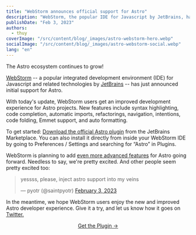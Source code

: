 ```yaml
---
title: "WebStorm announces official support for Astro"
description: "WebStorm, the popular IDE for Javascript by JetBrains, has announced initial support for Astro. Features include syntax highlighting, code completion, refactorings, navigation, intentions, code folding, Emmet support, and correct formatting."
publishDate: "Feb 3, 2023"
authors:
  - thuy
coverImage: "/src/content/blog/_images/astro-webstorm-hero.webp"
socialImage: "/src/content/blog/_images/astro-webstorm-social.webp"
lang: "en"
---
```


The Astro ecosystem continues to grow!

[WebStorm](https://www.jetbrains.com/webstorm/) -- a popular integrated development environment (IDE) for Javascript and related technologies by [JetBrains](https://twitter.com/JetBrains) -- has just announced initial support for Astro.

With today's update, WebStorm users get an improved development experience for Astro projects. New features include syntax highlighting, code completion, automatic imports, refactorings, navigation, intentions, code folding, Emmet support, and auto formatting.

To get started: [Download the official Astro plugin](https://plugins.jetbrains.com/plugin/20959-astro?_gl=1*petsct*_ga*MTA1NTkwNTk0Ni4xNjc1NDQzMjM0*_ga_9J976DJZ68*MTY3NTQ0MzIzNC4xLjEuMTY3NTQ0NDcwNC4wLjAuMA..&_ga=2.206005648.2026736914.1675443234-1055905946.1675443234) from the JetBrains Marketplace. You can also install it directly from inside your WebStorm IDE by going to Preferences / Settings and searching for “Astro” in Plugins.

WebStorm is planning to add [even more advanced features](https://blog.jetbrains.com/webstorm/2023/02/webstorm-2023-1-eap-3/) for Astro going forward. Needless to say, we're pretty excited. And other people seem pretty excited too:

<blockquote class="twitter-tweet" data-conversation="none">
	<p lang="en" dir="ltr">
		yessss, please, inject astro support into my veins
	</p>
	&mdash; pyotr (@saintpyotr) <a href="https://twitter.com/saintpyotr/status/1621529196815331328?ref_src=twsrc%5Etfw">February 3, 2023</a>
</blockquote> <script async src="https://platform.twitter.com/widgets.js" charset="utf-8"></script>

In the meantime, we hope WebStorm users enjoy the new and improved Astro developer experience. Give it a try, and let us know how it goes on [Twitter.](https://twitter.com/astrodotbuild)

<div
	style="
    display: flex;
    justify-content: center;
    flex-direction: column;
    align-items: center;"
>
	<a
		class="button button-primary"
		href="https://plugins.jetbrains.com/plugin/20959-astro?_gl=1*petsct*_ga*MTA1NTkwNTk0Ni4xNjc1NDQzMjM0*_ga_9J976DJZ68*MTY3NTQ0MzIzNC4xLjEuMTY3NTQ0NDcwNC4wLjAuMA..&_ga=2.206005648.2026736914.1675443234-1055905946.1675443234"
	>
		<span>Get the Plugin →</span>
	</a>
</div>
